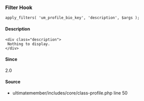 
<UMBreadCrumb type="filter"/>

### Filter Hook    
    
```
apply_filters( 'um_profile_bio_key', 'description', $args );
```

#### Description
    <div class="description">
     Nothing to display.
    </div>

#### Since
<div class="description">
2.0
</div>

#### Source
  - <Link href="https://github.com/ultimatemember/ultimatemember/tree/2.5.0/includes/core/class-profile.php#L50">ultimatemember/includes/core/class-profile.php</Link> <Link href="https://github.com/ultimatemember/ultimatemember/tree/2.5.0/includes/core/class-profile.php#L50">line 50</Link>

